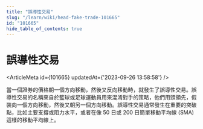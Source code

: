 ```yaml
---
title: "誤導性交易"
slug: "/learn/wiki/head-fake-trade-101665"
id: "101665"
hide_table_of_contents: true
---
```



# 誤導性交易

<ArticleMeta id={101665} updatedAt={'2023-09-26 13:58:58'} />
<div className='border-solid border-b border-t-0 my-4 border-[var(--ifm-color-gray-300)]' />

當一個證券的價格朝一個方向移動，然後又反向移動時，就發生了誤導性交易。誤導性交易的名稱來自於籃球或足球運動員用來混淆對手的策略，他們用頭領先，假裝向一個方向移動，然後又朝另一個方向移動。誤導性交易通常發生在重要的突破點，比如主要支撐或阻力水平，或者在像 50 日或 200 日簡單移動平均線 (SMA) 這樣的移動平均線上。
